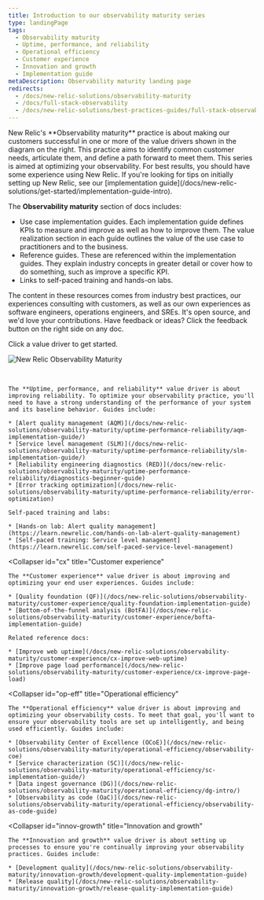 ```yaml
---
title: Introduction to our observability maturity series
type: landingPage
tags:
  - Observability maturity
  - Uptime, performance, and reliability
  - Operational efficiency
  - Customer experience
  - Innovation and growth
  - Implementation guide
metaDescription: Observability maturity landing page
redirects:
  - /docs/new-relic-solutions/observability-maturity
  - /docs/full-stack-observability
  - /docs/new-relic-solutions/best-practices-guides/full-stack-observability
---
```



<LandingPageHero>
  <HeroContent>
New Relic's **Observability maturity** practice is about making our customers successful in one or more of the value drivers shown in the diagram on the right. This practice aims to identify common customer needs, articulate them, and define a path forward to meet them. 

<Callout variant="tip">
This series is aimed at optimizing your observability. For best results, you should have some experience using New Relic. If you're looking for tips on initially setting up New Relic, see our [implementation guide](/docs/new-relic-solutions/get-started/implementation-guide-intro).
</Callout>

The **Observability maturity** section of docs includes:

* Use case implementation guides. Each implementation guide defines KPIs to measure and improve as well as how to improve them. The value realization section in each guide outlines the value of the use case to practitioners and to the business.
* Reference guides. These are referenced within the implementation guides. They explain industry concepts in greater detail or cover how to do something, such as improve a specific KPI.
* Links to self-paced training and hands-on labs.

The content in these resources comes from industry best practices, our experiences consulting with customers, as well as our own experiences as software engineers, operations engineers, and SREs. It's open source, and we'd love your contributions. Have feedback or ideas? Click the feedback button on the right side on any doc.

Click a value driver to get started. 

  </HeroContent>

  <img
    title="New Relic Observability Maturity"
    alt="New Relic Observability Maturity"
    src={observabilitymaturityOmavDrivers}
  />
</LandingPageHero>

<br/>

<CollapserGroup>
  <Collapser
    id="upr"
    title="Uptime, performance, and reliability"
  >

    The **Uptime, performance, and reliability** value driver is about improving reliability. To optimize your observability practice, you'll need to have a strong understanding of the performance of your system and its baseline behavior. Guides include: 

    * [Alert quality management (AQM)](/docs/new-relic-solutions/observability-maturity/uptime-performance-reliability/aqm-implementation-guide/)
    * [Service level management (SLM)](/docs/new-relic-solutions/observability-maturity/uptime-performance-reliability/slm-implementation-guide/)
    * [Reliability engineering diagnostics (RED)](/docs/new-relic-solutions/observability-maturity/uptime-performance-reliability/diagnostics-beginner-guide)
    * [Error tracking optimization](/docs/new-relic-solutions/observability-maturity/uptime-performance-reliability/error-optimization)

    Self-paced training and labs:

    * [Hands-on lab: Alert quality management](https://learn.newrelic.com/hands-on-lab-alert-quality-management)
    * [Self-paced training: Service level management](https://learn.newrelic.com/self-paced-service-level-management)

  </Collapser>

  <Collapser
    id="cx"
    title="Customer experience"
  >

    The **Customer experience** value driver is about improving and optimizing your end user experiences. Guides include:

    * [Quality foundation (QF)](/docs/new-relic-solutions/observability-maturity/customer-experience/quality-foundation-implementation-guide)
    * [Bottom-of-the-funnel analysis (BotFA)](/docs/new-relic-solutions/observability-maturity/customer-experience/bofta-implementation-guide)

    Related reference docs:

    * [Improve web uptime](/docs/new-relic-solutions/observability-maturity/customer-experience/cx-improve-web-uptime)
    * [Improve page load performance](/docs/new-relic-solutions/observability-maturity/customer-experience/cx-improve-page-load)

  </Collapser>

  <Collapser
    id="op-eff"
    title="Operational efficiency"
  >
    The **Operational efficiency** value driver is about improving and optimizing your observability costs. To meet that goal, you'll want to ensure your observability tools are set up intelligently, and being used efficiently. Guides include:

    * [Observability Center of Excellence (OCoE)](/docs/new-relic-solutions/observability-maturity/operational-efficiency/observability-coe)
    * [Service characterization (SC)](/docs/new-relic-solutions/observability-maturity/operational-efficiency/sc-implementation-guide/)
    * [Data ingest governance (DG)](/docs/new-relic-solutions/observability-maturity/operational-efficiency/dg-intro/)
    * [Observability as code (OaC)](/docs/new-relic-solutions/observability-maturity/operational-efficiency/observability-as-code-guide)

  </Collapser>

  <Collapser
    id="innov-growth"
    title="Innovation and growth"
  >

    The **Innovation and growth** value driver is about setting up processes to ensure you're continually improving your observability practices. Guides include:

    * [Development quality](/docs/new-relic-solutions/observability-maturity/innovation-growth/development-quality-implementation-guide)
    * [Release quality](/docs/new-relic-solutions/observability-maturity/innovation-growth/release-quality-implementation-guide)
  </Collapser>

</CollapserGroup>
